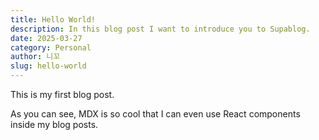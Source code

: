```yaml
---
title: Hello World!
description: In this blog post I want to introduce you to Supablog.
date: 2025-03-27
category: Personal
author: 니꼬
slug: hello-world
---
```


This is my first blog post.

As you can see, MDX is so cool that I can even use React components inside my blog posts.


<CounterExample />
